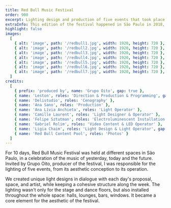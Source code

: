 ```yaml
---
title: Red Bull Music Festival
order: 900
excerpt: Lighting design and production of five events that took place in the festival. 
extraInfo: This edition of the festival happened in São Paulo in 2018, and its five events were at Praça do Patriarca, Void and Fabriketa.
highlight: false
images:
  [
    { alt: 'image', path: '/redbull1.jpg', width: 1920, height: 720 },
    { alt: 'image', path: '/redbull2.jpg', width: 1920, height: 720 },
    { alt: 'image', path: '/redbull3.jpg', width: 1920, height: 720 },
    { alt: 'image', path: '/redbull4.jpg', width: 1920, height: 720 },
    { alt: 'image', path: '/redbull5.jpg', width: 1920, height: 720 },
    { alt: 'image', path: '/redbull6.jpg', width: 1920, height: 720 },
    { alt: 'image', path: '/redbull7.jpg', width: 1920, height: 720 },
  ]
credits:
  [
    { prefix: 'produced by', name: 'Grupo Oito', gap: true },
    { name: 'Leston', roles: 'Direction & Production & Programming', gap: true },
    { name: 'Delistudio', roles: 'Cenography' },
    { name: 'Ana Sano', roles: 'Production' },
    { name: 'Ana Lívia Anchieta', roles: 'Light Operator' },
    { name: 'Camille Laurent', roles: 'Light Designer & Operator' },
    { name: 'Felipe Sztutman', roles: 'Electroluminescent Installation' },
    { name: 'Gabriel Rolim', roles: 'Video Content & LED Operator' },
    { name: 'Ligia Chaim', roles: 'Light Design & Light Operator', gap: true},
    { name: 'Red Bull Content Pool', roles: 'Photos' }
  ]
---
```

For 10 days, Red Bull Music Festival was held at different spaces in São Paulo, in a celebration of the music of yesterday, today and the future. Invited by Grupo Oito, producer of the festival, I was responsible for the lighting of five events, from its aesthetic conception to its operation. 

We created unique light designs in dialogue with each day's proposal, space, and artist, while keeping a cohesive structure along the week. The lighting wasn't only for the stage and dance floors, but also installed throughout the whole space: halls, lounges, bars, windows. It became a core element for the aesthetic of the festival. 
